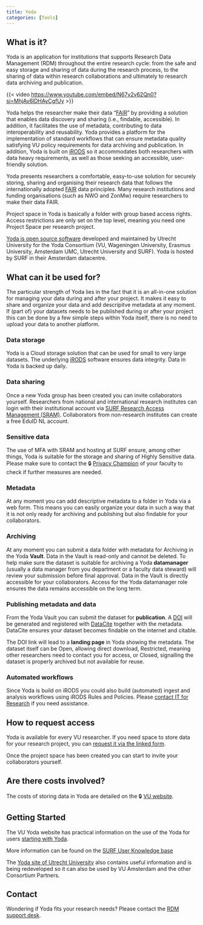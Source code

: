 ```yaml
---
title: Yoda
categories: [Tools]
---
```


## What is it?
Yoda is an application for institutions that supports Research Data Management (RDM) throughout the entire research cycle: from the safe and easy storage and sharing of data during the research process, to the sharing of data within research collaborations and ultimately to research data archiving and publication.

{{< video <https://www.youtube.com/embed/N67v2v62Qn0?si=MhjAv6lDHAyCgfUy> >}}

Yoda helps the researcher make their data "[FAIR](../topics/fair-principles.qmd)" by providing a solution that enables data discovery and sharing (i.e., findable, accessible). In addition, it facilitates the use of metadata, contributing to data interoperability and reusability. Yoda provides a platform for the implementation of standard workflows that can ensure metadata quality satisfying VU policy requirements for data archiving and publication. In addition, Yoda is built on [iRODS](https://irods.org) so it accommodates both researchers with data heavy requirements, as well as those seeking an accessible, user-friendly solution.

Yoda presents researchers a comfortable, easy-to-use solution for securely storing, sharing and organising their research data that follows the internationally adopted [FAIR](../topics/fair-principles.qmd) data principles. Many research institutions and funding organisations (such as NWO and ZonMw) require researchers to make their data FAIR. 

Project space in Yoda is basically a folder with group based access rights. Access restrictions are only set on the top level, meaning you need one Project Space per research project.

[Yoda is open source software](https://github.com/UtrechtUniversity/Yoda) developed and maintained by Utrecht University for the Yoda Consortium (VU, Wageningen University, Erasmus University, Amsterdam UMC, Utrecht University and SURF). Yoda is hosted by SURF in their Amsterdam datacentre.

## What can it be used for?

The particular strength of Yoda lies in the fact that it is an all-in-one solution for managing your data during and after your project. It makes it easy to share and organize your data and add descripitve metadata at any moment. If (part of) your datasets needs to be published during or after your project this can be done by a few simple steps within Yoda itself, there is no need to upload your data to another platform. 

### Data storage
Yoda is a Cloud storage solution that can be used for small to very large datasets. The underlying [iRODS](https://irods.org) software ensures data integrity. Data in Yoda is backed up daily. 

### Data sharing
Once a new Yoda group has been created you can invite collaborators yourself. Researchers from national and international research institutes can login with their institutional account via [SURF Research Access Management (SRAM)](https://www.surf.nl/en/services/surf-research-access-management). Collaborators from non-research institutes can create a free EduID NL account. 

### Sensitive data
The use of MFA with SRAM and hosting at SURF ensure, among other things, Yoda is suitable for the storage and sharing of Highly Sensitive data. Please make sure to contact the 🔒 [Privacy Champion](https://vu.nl/en/employee/privacy-and-information-security/privacy-champions-information) of your faculty to check if further measures are needed.

### Metadata
At any moment you can add descriptive metadata to a folder in Yoda via a web form. This means you can easily organize your data in such a way that it is not only ready for archiving and publishing but also findable for your collaborators. 

### Archiving
At any moment you can submit a data folder with metadata for Archiving in the Yoda **Vault**. Data in the Vault is read-only and cannot be deleted. To help make sure the dataset is suitable for archiving a Yoda **datamanager** (usually a data manager from you department or a faculty data steward) will review your submission before final approval. Data in the Vault is directly accessible for your collaborators. Access for the Yoda datamanager role ensures the data remains accessible on the long term.

### Publishing metadata and data
From the Yoda Vault you can submit the dataset for **publication**. A [DOI](https://www.doi.org/the-identifier/what-is-a-doi/) will be generated and registered with [DataCite](https://datacite.org/) together with the metadata. DataCite ensures your dataset becomes findable on the internet and citable.

The DOI link will lead to a **landing page** in Yoda showing the metadata. The dataset itself can be Open, allowing direct download, Restricted, meaning other researchers need to contact you for access, or Closed, signalling the dataset is properly archived but not available for reuse. 

### Automated workflows
Since Yoda is build on iRODS you could also build (automated) ingest and analysis workflows using iRODS Rules and Policies. Please [contact IT for Research](mailto:itvo.it@vu.nl) if you need assistance.

## How to request access
Yoda is available for every VU researcher. If you need space to store data for your research project, you can [request it via the linked form](https://yoda.vu.nl/site/getting-started/requesting-space.html).

Once the project space has been created you can start to invite your collaborators yourself.

## Are there costs involved?
The costs of storing data in Yoda are detailed on the 🔒 [VU website](https://vu.nl/en/employee/research-data-support/research-archiving-storage-cost-model). 

## Getting Started

The VU Yoda website has practical information on the use of the Yoda for users [starting with Yoda](https://yoda.vu.nl/site/getting-started/index.html).

More information can be found on the [SURF User Knowledge base](https://servicedesk.surf.nl/wiki/display/WIKI/Yoda+Hosting)

The [Yoda site of Utrecht University](https://www.uu.nl/en/research/Yoda) also contains useful information and is being redeveloped so it can also be used by VU Amsterdam and the other Consortium Partners.

## Contact
Wondering if Yoda fits your research needs? Please contact the [RDM support desk](mailto:rdm@vu.nl).
